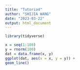 ```yaml
---
title: "Tutoria4"
author: "SHIJIA WANG"
date: "2023-03-22"
output: html_document
---
```


```r
library(tidyverse)
```


```r
x = seq(1:100)
y = rnorm(100)
dat = data.frame(x, y)
ggplot(dat, aes(x = x, y = y)) +
geom_line()
```


